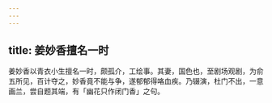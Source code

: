 ```yaml
---
---
---
```

title: 姜妙香擅名一时
---



姜妙香以青衣小生擅名一时，颇孤介，工绘事。其妻，国色也，至剧场观剧，为俞五所见，百计夺之，妙香竟不能与争，遂郁郁得咯血疾。乃辍演，杜门不出，一意画兰，尝自题其端，有「幽花只作闭门香」之句。